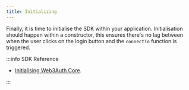 ```yaml
---
title: Initializing
---
```


Finally, it is time to initialise the SDK within your application. Initialisation should happen within a constructor, this ensures there's no lag
between when the user clicks on the login button and the `connectTo` function is triggered.

:::info SDK Reference

- [Initialising Web3Auth Core](/sdk/pnp/web/no-modal/initialize#initializing-web3auth).

:::
